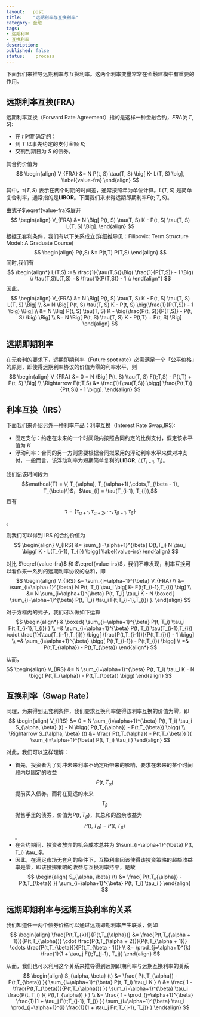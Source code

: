 ```yaml
---
layout:   post
title:    "远期利率与互换利率"
category: 金融 
tags:     
- 远期利率
- 互换利率
description: 
published: false
status:    process
---
```


下面我们来推导远期利率与互换利率。这两个利率变量常常在金融建模中有重要的作用。

## 远期利率互换(FRA)

远期利率互换（Forward Rate Agreement）指的是这样一种金融合约，$FRA(t; T, S)$:

- 在 $t$ 时期确定的；
- 到 $T$ 以事先约定的支付金额 $K$;
- 交割到期日为 $S$ 的债券。

其合约价值为
$$
\begin{align}
 V_{FRA} &= N P(t, S) \tau(T, S) \big[ K- L(T, S) \big], \label{value-fra}
\end{align}
$$
其中，$\tau(T,S)$ 表示在两个时期的时间差，通常按照年为单位计算。$L(T,S)$ 是简单复合利率，通常指的是**LIBOR**。下面我们来求得远期即期利率$F(t;T,S)$。

<!-- more -->

由式子$\eqref{value-fra}$展开
$$
\begin{align}
 V_{FRA} &= N \Big[ P(t, S) \tau(T, S)  K - P(t, S) \tau(T, S)  L(T, S) \Big].
\end{align}
$$
根据无套利条件，我们有以下关系成立(详细推导见：Filipovic: Term Structure Model: A Graduate Course)
$$
\begin{align}
 P(t,S) &= P(t,T) P(T,S)
\end{align}
$$
同时,我们有
$$
\begin{align*}
 L(T,S) :=& \frac{1}{\tau(T,S)}\Big( \frac{1}{P(T,S)} - 1 \Big) \\
 \tau(T,S)L(T,S)  =& \frac{1}{P(T,S)} - 1 \\ 
\end{align*}
$$
因此，
$$
\begin{align}
 V_{FRA} &= N \Big[ P(t, S) \tau(T, S)  K - P(t, S) \tau(T, S)  L(T, S) \Big] \\
   &= N \Big[ P(t, S) \tau(T, S)  K - P(t, S) \big(\frac{1}{P(T,S)} - 1 \big) \Big] \\
   &= N  \Big[ P(t, S) \tau(T, S)  K -   \big(\frac{P(t, S)}{P(T,S)} - P(t, S) \big) \Big]  \\
   &= N  \Big[ P(t, S) \tau(T, S)  K -   P(t,T)  + P(t, S)  \Big] 
\end{align}
$$

## 远期即期利率

在无套利的要求下，远期即期利率（Future spot rate）必需满足一个「公平价格」的原则，即使得远期利率协议的价值为零的利率水平，则
$$
\begin{align}
 V_{FRA} &= 0 = N  \Big[ P(t, S) \tau(T, S)  F(t;T,S) -   P(t,T)  + P(t, S)  \Big] \\
 \Rightarrow 
 F(t;T,S) &= \frac{1}{\tau(T,S)} \bigg[ \frac{P(t,T)}{P(t,S)} - 1 \bigg].
\end{align}
$$

## 利率互换（IRS）

下面我们来介绍另外一种利率产品：利率互换（Interest Rate Swap,IRS):

- 固定支付：约定在未来的一个时间段内按照合同约定的比例支付，假定该水平值为 $K$
- 浮动利率：合同的另一方则需要根据合同拟采用的浮动利率水平来做对冲支付，一般而言，该浮动利率为短期简单复利的**LIBOR**, $L(T_{i-1}, T_{i})$。

我们记该时间段为 $$\mathcal{T} = \{ T_{\alpha}, T_{\alpha+1},\cdots,T_{\beta - 1}, T_{\beta}\}$，$\tau_{i} = \tau(T_{i-1}, T_{i}),$$
且有
$$\mathcal{\tau} = \{ \tau_{\alpha + 1}, \tau_{\alpha+2},\cdots,\tau_{\beta - 1}, \tau_{\beta}\}$$。

则我们可以得到 IRS 的合约价值为
$$
\begin{align}
 V_{IRS} &= \sum_{i=\alpha+1}^{\beta} D(t,T_i) N \tau_i \bigg[ K - L(T_{i-1}, T_{i}) \bigg] \label{value-irs}
\end{align}
$$

对比 $\eqref{value-fra}$ 和 $\eqref{value-irs}$，我们不难发现，利率互换可以看作来一系列的远期利率协议的总和，即
$$
\begin{align}
  V_{IRS} &= \sum_{i=\alpha+1}^{\beta} V_{FRA}  \\
  &= \sum_{i=\alpha+1}^{\beta} N P(t, T_i) \tau_i \big[ K- F(t;T_{i-1},T_{i}) \big] \\
  &= N \sum_{i=\alpha+1}^{\beta}  P(t, T_i) \tau_i  K - N \boxed{ \sum_{i=\alpha+1}^{\beta} P(t, T_i) \tau_i F(t;T_{i-1},T_{i}) }.
\end{align}
$$

对于方框内的式子，我们可以做如下运算
$$
\begin{align*}
& \boxed{ \sum_{i=\alpha+1}^{\beta}  P(t, T_i) \tau_i F(t;T_{i-1},T_{i})  }  \\
 =& \sum_{i=\alpha+1}^{\beta}  P(t, T_i) \tau(T_{i-1},T_{i}) \cdot \frac{1}{\tau(T_{i-1},T_{i})} \bigg[ \frac{P(t,T_{i-1})}{P(t,T_{i})} - 1 \bigg] \\
 =& \sum_{i=\alpha+1}^{\beta} \bigg[ P(t,T_{i-1}) - P(t,T_{i}) \bigg]  \\
 =&  P(t,T_{\alpha}) - P(t,T_{\beta})
\end{align*}
$$

从而，
$$
\begin{align}
 V_{IRS} &=  N \sum_{i=\alpha+1}^{\beta}  P(t, T_i) \tau_i  K - N \bigg( P(t,T_{\alpha}) - P(t,T_{\beta}) \bigg)
\end{align}
$$

## 互换利率（Swap Rate）

同理，为来得到无套利条件，我们要求互换利率使得该利率互换的价值为零，即
$$
\begin{align}
 V_{IRS} &= 0 = N \sum_{i=\alpha+1}^{\beta}  P(t, T_i) \tau_i   S_{\alpha, \beta} (t)  - N \bigg( P(t,T_{\alpha}) - P(t,T_{\beta}) \bigg) \\
 \Rightarrow 
 S_{\alpha, \beta} (t) &= \frac{ P(t,T_{\alpha}) - P(t,T_{\beta}) }{ \sum_{i=\alpha+1}^{\beta}  P(t, T_i) \tau_i }
 \end{align}
$$

对此，我们可以这样理解：

- 首先，投资者为了对冲未来利率不确定所带来的影响，要求在未来的某个时间段内以固定的收益 $$P(t,T_{\alpha})$$ 提前买入债券，而将在更远的未来 $$T_{\beta}$$ 抛售手里的债券，价值为$P(t,T_{\beta})$，其总和的盈余收益为 $$P(t,T_{\alpha}) - P(t,T_{\beta})$$。
- 在合约期间，投资者放弃的机会成本总共为 $\sum_{i=\alpha+1}^{\beta}  P(t, T_i) \tau_i$。
- 因此，在满足市场无套利的条件下，互换利率因该使得该投资策略的超额收益率是零，即该投掷策略的收益与互换利率持平，是故
$$
\begin{align}
 S_{\alpha, \beta} (t) &= \frac{ P(t,T_{\alpha}) - P(t,T_{\beta}) }{ \sum_{i=\alpha+1}^{\beta}  P(t, T_i) \tau_i   }
 \end{align}
$$

## 远期即期利率与远期互换利率的关系

我们知道任一两个债券价格可以通过远期即期利率产生联系，例如
$$
\begin{align}
 \frac{P(t,T_{k})}{P(t,T_{\alpha})}
 &= \frac{P(t,T_{\alpha + 1})}{P(t,T_{\alpha})} \cdot \frac{P(t,T_{\alpha + 2})}{P(t,T_{\alpha + 1})} \cdots \frac{P(t,T_{\beta})}{P(t,T_{\beta - 1})}  \\
 &= \prod_{j=\alpha+1}^{k} \frac{1}{1 + \tau_j F(t;T_{j-1}, T_j)}
\end{align}
$$

从而，我们也可以利用这个关系来推导得到远期即期利率与远期互换利率的关系
$$
\begin{align}
 S_{\alpha, \beta} (t) &= \frac{ P(t,T_{\alpha}) - P(t,T_{\beta}) }{ \sum_{i=\alpha+1}^{\beta}  P(t, T_i) \tau_i  K } \\
 &= \frac{ 1 - \frac{P(t,T_{\beta})}{P(t,T_{\alpha})} }{ \sum_{i=\alpha+1}^{\beta} \tau_i \frac{P(t, T_i) }{ P(t,T_{\alpha}) } }  \\
 &= \frac{ 1 - \prod_{j=\alpha+1}^{\beta} \frac{1}{1 + \tau_j F(t;T_{j-1}, T_j)} }{ \sum_{i=\alpha+1}^{\beta} \tau_i \prod_{j=\alpha+1}^{i} \frac{1}{1 + \tau_j F(t;T_{j-1}, T_j)}  }  
 \end{align}
$$





